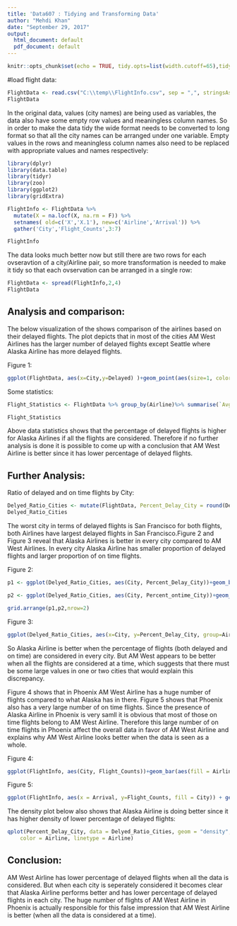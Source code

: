 ---
title: 'Data607 : Tidying and Transforming Data'
author: "Mehdi Khan"
date: "September 29, 2017"
output:
  html_document: default
  pdf_document: default
---

```{r setup, include=FALSE}
knitr::opts_chunk$set(echo = TRUE, tidy.opts=list(width.cutoff=65),tidy=TRUE)
```

#load flight data:
```{r}
FlightData <- read.csv("C:\\temp\\FlightInfo.csv", sep = ",", stringsAsFactors = FALSE)
FlightData
```

In the original data, values (city names) are being used as variables, the data also have some empty row values and meaningless column names. So in order to make the data tidy the wide format needs to be converted to long format so that all the city names can be arranged under one variable. Empty values in the rows and meaningless column names also need to be replaced with appropriate values and names respectively:   

```{r}
library(dplyr)
library(data.table)
library(tidyr)
library(zoo)
library(ggplot2)
library(gridExtra)

FlightInfo <- FlightData %>% 
  mutate(X = na.locf(X, na.rm = F)) %>% 
  setnames( old=c('X','X.1'), new=c('Airline','Arrival')) %>%
  gather('City','Flight_Counts',3:7)

FlightInfo
```
The data looks much better now but still there are two rows for each ovseravtion of a city/Airline pair, so more transformation is needed to make it tidy so that each ovservation can be arranged in a single row:
```{r}

FlightData <- spread(FlightInfo,2,4)
FlightData
```

## Analysis and comparison:
The below visualization of the shows comparison of the airlines based on their delayed flights. The plot depicts that in most of the cities AM West Airlines has the larger number of delayed flights except Seattle where Alaska Airline has more delayed flights. 

Figure 1:
```{r}
ggplot(FlightData, aes(x=City,y=Delayed) )+geom_point(aes(size=1, color=Airline)) 
```

Some statistics:
```{r}

Flight_Statistics <- FlightData %>% group_by(Airline)%>% summarise(`Avg.Delayed`=mean(Delayed), `Avg.On Time`=mean(`On Time`),  `Total Delayed`= sum(Delayed), `Total On Time`= sum(`On Time`), `Total Flights`=sum(Delayed+`On Time`), `Percent Delayed`=round((`Total Delayed`/`Total Flights`),2 ), `Percent On Time`=round((`Total On Time`/`Total Flights`),2 ), `Maximum Delay`= max(Delayed), `Minimum Delay`= min(Delayed)  ) 

Flight_Statistics
```
Above data statistics shows that the percentage of delayed flights is higher for Alaska Airlines if all the flights are considered. Therefore if no further analysis is done it is possible to come up with a conclusion that AM West Airline is better since it has  lower percentage of delayed flights. 


## Further Analysis:
Ratio of delayed and on time flights by City:
```{r}
Delyed_Ratio_Cities <- mutate(FlightData, Percent_Delay_City = round(Delayed/(Delayed+`On Time`),2),Percent_ontime_City = round(`On Time`/(Delayed+`On Time`),2))
Delyed_Ratio_Cities
```
The worst city in terms of delayed flights is San Francisco for both flights, both Airlines have largest delayed flights in San Francisco.Figure 2 and Figure 3 reveal that Alaska Airlines is better in every city compared to AM West Airlines. In every city Alaska Airline has smaller proportion of delayed flights and larger proportion of on time flights.

Figure 2:
```{r}
p1 <- ggplot(Delyed_Ratio_Cities, aes(City, Percent_Delay_City))+geom_bar(aes(fill = Airline),stat = "identity", position = "dodge") + labs(title = "Percentage of Delayed Flights by City ", y = "Percentge")

p2 <- ggplot(Delyed_Ratio_Cities, aes(City, Percent_ontime_City))+geom_bar(aes(fill = Airline),stat = "identity", position = "dodge") + labs(title = "Percentage of on time Flights by City ", y = "Percentge")

grid.arrange(p1,p2,nrow=2)

```

Figure 3:
```{r}
ggplot(Delyed_Ratio_Cities, aes(x=City, y=Percent_Delay_City, group=Airline, color=Airline))+geom_line() + labs(title = "Percentage of Delayed Flights by City ", y = "Percentge")

```

So Alaska Airline is better when the percentage of  flights (both delayed and on time) are considered in every city. But AM West appears to be better when all the flights are considered at a time, which suggests that there must be some large values in one or two cities that would explain this discrepancy.  

Figure 4 shows that in Phoenix AM West Airline has a huge number of flights compared to what Alaska has in there. Figure 5 shows that Phoenix also has a very large number of on time flights. Since the presence of Alaska Airline in Phoenix is very samll it is obvious that most of those on time flights belong to AM West Airline. Therefore this large number of on time flights in Phoenix affect the overall data in favor of AM West Airline and explains why  AM West Airline looks better when the data is seen as a whole. 

Figure 4:
```{r}
ggplot(FlightInfo, aes(City, Flight_Counts))+geom_bar(aes(fill = Airline),stat = "identity", position = "dodge") + labs(title = "Flight counts by City ", y = "Count")


```

Figure 5:
```{r}
ggplot(FlightInfo, aes(x = Arrival, y=Flight_Counts, fill = City)) + geom_bar(stat="identity",position="dodge") + xlab("Airlines") + ylab("Amount of flights") 

```


The density plot below also shows that Alaska Airline is doing better since it has higher density of lower percentage of delayed flights:
```{r}
qplot(Percent_Delay_City, data = Delyed_Ratio_Cities, geom = "density",
    color = Airline, linetype = Airline)
```

## Conclusion:
AM West Airline has lower percentage of delayed flights when all the data is considered. But when each city is seperately considered it becomes clear that Alaska Airline performs better and has lower percentage of delayed flights in each city. The huge number of flights of AM West Airline in Phoenix is actually responsible for this false impression that AM West Airline is better (when all the data is considered at a time).


